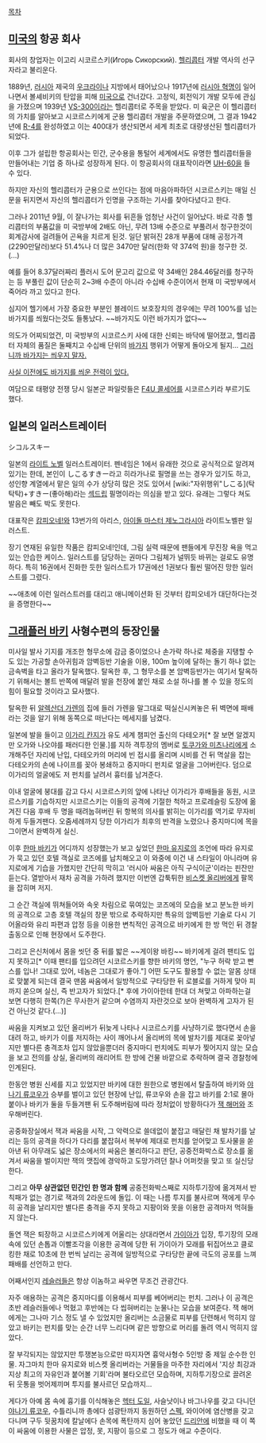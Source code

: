 [[목차]]

== [[미국]]의 항공 회사 ==
회사의 창업자는 이고리 시코르스키(Игорь Сикорский). [[헬리콥터]] 개발 역사의 선구자라고 불리운다.

1889년, [[러시아]] 제국의 [[우크라이나]] 지방에서 태어났으나 1917년에 [[러시아 혁명]]이 일어나면서 볼셰비키의 탄압을 피해 [[미국]]으로 건너갔다. 고정익, 회전익기 개발 모두에 관심을 가졌으며 1939년 [[VS-300]]이라는 헬리콥터로 주목을 받았다. 미 육군은 이 헬리콥터의 가치를 알아보고 시코르스키에게 군용 헬리콥터 개발을 주문하였으며, 그 결과 1942년에 [[R-4]]를 완성하였고 이는 400대가 생산되면서 세계 최초로 대량생산된 헬리콥터가 되었다. 

이후 그가 설립한 항공회사는 민간, 군수용을 통털어 세계에서도 유명한 헬리콥터들을 만들어내는 기업 중 하나로 성장하게 된다. 이 항공회사의 대표작이라면 [[UH-60]]을 들 수 있다.

하지만 자신의 헬리콥터가 군용으로 쓰인다는 점에 마음아파하던 시코르스키는 매일 신문을 뒤지면서 자신의 헬리콥터가 인명을 구조하는 기사를 찾아다녔다고 한다. 

그러나 2011년 9월, 이 잘나가는 회사를 뒤흔들 엄청난 사건이 일어났다. 바로 각종 헬리콥터의 부품값을 미 국방부에 2배도 아닌, 무려 13배 수준으로 부풀려서 청구한것이 회계감사에 걸려들어 곤욕을 치르게 된것. 일단 밝혀진 28개 부품에 대해 공정가격(2290만달러)보다 51.4%나 더 많은 3470만 달러(한화 약 374억 원)을 청구한 것. (...) 

예를 들어 8.37달러짜리 플러시 도어 문고리 값으로 약 34배인 284.46달러를 청구하는 등 부풀린 값이 단순히 2~3배 수준이 아니라 수십배 수준이어서 현재 미 국방부에서 죽어라 까고 있다고 한다.

심지어 헬기에서 가장 중요한 부분인 블레이드 보호장치의 경우에는 무려 100%를 넘는 바가지를 씌웠다는것도 들통났다. ~~바가지도 이런 바가지가 없다~~

의도가 어찌되었건, 미 국방부의 시코르스키 사에 대한 신뢰는 바닥에 떨어졌고, 헬리콥터 자체의 품질은 둘째치고 수십배 단위의 [[바가지]] 행위가 어떻게 돌아오게 될지... [http://view.asiae.co.kr/news/view.htm?idxno=2011091008275402685&mod=201109111123 그러니까 바가지는 씌우지 말자.]

[http://newslibrary.naver.com/viewer/index.nhn?articleId=1997061400209106006&edtNo=45&printCount=1&publishDate=1997-06-14&officeId=00020&pageNo=6&printNo=23565&publishType=00010 사실 이전에도 바가지를 씌운 전력이 있다.]

여담으로 태평양 전쟁 당시 일본군 파일럿들은 [[F4U 콜세어]]를 시코르스키라 부르기도 했다.

== 일본의 일러스트레이터 ==
シコルスキー

일본의 [[라이트 노벨]] 일러스트레이터. 펜네임은 1에서 유래한 것으로 공식적으로 알려져 있기는 한데, 본인이 しこるすきー라고 히라가나로 필명을 쓰는 경우가 있기도 하고, 성인향 계열에서 맡은 일의 수가 상당히 많은 것도 있어서 [wiki:"자위행위"しこる](탁탁탁)+すきー(좋아해)라는 [[섹드립]] 필명이라는 의심을 받고 있다. 유래는 그렇다 쳐도 발음은 빼도 박도 못한다. 

대표작은 [[캄피오네!]]와 13번가의 아리스, [[아이돌 마스터 제노그라시아]] 라이트노벨판 일러스트. 

장기 연재된 유일한 작품은 캄피오네!인데, 그림 실력 때문에 팬들에게 무진장 욕을 먹고 있는 안습한 케이스. 일러스트를 담당하는 권마다 그림체가 널뛰듯 바뀌는 걸로도 유명하다. 특히 16권에서 진화한 듯한 일러스트가 17권에선 1권보다 훨씬 떨어진 망한 일러스트를 그렸다.

~~애초에 이런 일러스트러를 대리고 애니메이션화 된 것부터 캄피오네가 대단하다는것을 증명한다~~
== [[그래플러 바키]] 사형수편의 등장인물 ==
미사일 발사 기지를 개조한 형무소에 감금 중이었으나 손가락 하나로 체중을 지탱할 수도 있는 가공할 손아귀힘과 암벽등반 기술을 이용, 100m 높이에 달하는 돌기 하나 없는 금속벽을 타고 올라가 탈옥했다. 탈옥한 후, 그 형무소를 본 암벽등반가는 여기서 탈옥하기 위해서는 볼트 반쪽에 매달려 발을 천장에 붙인 채로 소설 하나를 볼 수 있을 정도의 힘이 필요할 것이라고 묘사했다.

탈옥한 뒤 [[알렉산더 가렌]]의 집에 들러 가렌을 말그대로 떡실신시켜놓은 뒤 벽면에 패배라는 것을 알기 위해 동쪽으로 떠난다는 메세지를 남겼다.

일본에 발을 들이고 [[이가리 칸지]]가 유도 세계 챔피언 출신의 다테오카[* 잘 보면 알겠지만 오가와 나오야를 패러디한 인물.]를 지하 격투장의 멤버로 [[토쿠가와 미츠나리]]에게 소개해주던 자리에 난입, 다테오카의 머리에 빈 접시를 올리며 시비를 건 뒤 멱살을 잡는 다테오카의 손에 나이프를 꽂아 봉쇄하고 중지마디 펀치로 얼굴을 그어버린다. 덤으로 이가리의 얼굴에도 저 펀치를 날려서 흉터를 남겨준다.

이내 얼굴에 붕대를 감고 다시 시코르스키의 앞에 나타난 이가리가 후배들을 동원, 시코르스키를 기습하지만 시코르스키는 이들의 공격에 기절한 척하고 프로레슬링 도장에 옮겨진 다음 후배 두 명을 때려눕혀버린 뒤 항복의 의사를 밝히는 이가리를 역기로 무자비하게 두들겨팬다. 오줌세례까지 당한 이가리가 최후의 반격을 노렸으나 중지마디에 목을 그이면서 완벽하게 실신.

이후 [[한마 바키]]가 어디까지 성장했는가 보고 싶었던 [[한마 유지로]]의 조언에 따라 유지로가 묵고 있던 호텔 객실로 코즈에를 납치해오고 이 와중에 이건 내 스타일이 아니라며 유지로에게 기습을 가했지만 간단히 막히고 '러시아 싸움은 아직 구식이군'이라는 핀잔만 듣는다. 열받아서 재차 공격을 가하려 했지만 이번엔 갑툭튀한 [[비스켓 올리버]]에게 팔목을 잡히며 저지.

그 순간 객실에 뛰쳐들어와 속옷 차림으로 묶여있는 코즈에의 모습을 보고 분노한 바키의 공격으로 고층 호텔 객실의 창문 밖으로 추락하지만 특유의 암벽등반 기술로 다시 기어올라와 유리 파편과 압정 등을 이용한 변칙적인 공격으로 바키에게 한 방 먹인 뒤 경찰 출동으로 인해 현장에서 도주한다.

그리고 은신처에서 몸을 씻던 중 뒤를 밟은 ~~게이왕 바킹~~ 바키에게 걸려 팬티도 입지 못하고[* 이때 팬티를 입으려던 시코르스키를 향한 바키의 명언, "누구 허락 받고 빤스를 입나! 그대로 있어, 네놈은 그대로가 좋아."] 어떤 도구도 활용할 수 없는 알몸 상태로 맞붙게 되는데 결국 맨몸 싸움에서 일방적으로 구타당한 뒤 로블로를 거하게 맞아 피까지 쏟으며 실신, 즉 반고자가 되었다.[* 후에 가이아한테 한대 더 쳐맞고 아파하는걸 보면 다행히 한쪽(?)은 무사한거 같으며 수염까지 자란것으로 보아 완벽하게 고자가 된건 아닌것 같다.(...)]

싸움을 지켜보고 있던 올리버가 뒤늦게 나타나 시코르스키를 사냥하기로 했다면서 손을 대려 하고, 바키가 이를 저지하는 사이 깨어나서 올리버의 목에 발차기를 제대로 꽂아넣지만 별다른 충격조차 입지 않았을뿐더러 중지마디 펀치에도 피부가 찢어지지 않는 모습을 보고 전의를 상실, 올리버의 래리어트 한 방에 건물 바깥으로 추락하며 결국 경찰청에 인계된다.

한동안 병원 신세를 지고 있었지만 바키에 대한 원한으로 병원에서 탈출하여 바키와 [[야나기 류코우]]가 승부를 벌이고 있던 현장에 난입, 류코우와 손을 잡고 바키를 2:1로 몰아붙이나 바키가 둘을 두들겨팬 뒤 도주해버림에 따라 정처없이 방황하다가 [[잭 한마|잭 해머]]와 조우해버린다.

공중화장실에서 잭과 싸움을 시작, 그 악력으로 쓸데없이  붙잡고 매달린 채 발차기를 날리는 등의 공격을 하다가 다리를 붙잡혀서 복부에 제대로 펀치를 얻어맞고 토사물을 쏟아낸 뒤 아무래도 넓은 장소에서의 싸움은 불리하다고 판단, 공중전화박스로 장소를 옮겨서 싸움을 벌이지만 잭의 맷집에 경악하고 도망가려던 찰나 어퍼컷을 맞고 또 실신당한다.

그리고 '''아무 상관없던 민간인 한 명과 함께''' 공중전화박스째로 지하투기장에 옮겨져서 반칙패가 없는 경기로 잭과의 2라운드에 돌입. 이 때는 나름 투지를 불사르며 잭에게 무수히 공격을 날리지만 별다른 충격을 주지 못하고 지팡이와 못을 이용한 공격마저 먹혀들지 않는다. 

돌연 잭은 퇴장하고 시코르스키에게 어울리는 상대라면서 [[가이아(그래플러 바키)|가이아]]가 입장, 투기장의 모래 속에 있던 손톱과 이빨조각을 이용한 공격에 당한 뒤 가이아가 모래를 뒤집어쓰고 클로킹한 채로 10초에 한 번씩 날리는 공격에 일방적으로 구타당한 끝에 극도의 공포를 느껴 패배를 선언하고 만다.

어째서인지 [[레슬러]]들은 항상 이놈하고 싸우면 무조건 관광간다.

자주 애용하는 공격은 중지마디를 이용해서 피부를 베어버리는 펀치. 그러나 이 공격은 초반 레슬러들에나 먹혔고 후반에는 다 씹혀버리는 눈물나는 모습을 보여준다. 잭 해머에게는 그나마 기스 정도 낼 수 있었지만 올리버는 소금물로 피부를 단련해서 먹히지 않았고 바키는 펀치를 맞는 순간 너무 느리다며 같은 방향으로 머리를 돌려 역시 먹히지 않았다.

잘 부각되지는 않았지만 투쟁본능으로만 따지자면 흉악사형수 5인방 중 제일 순수한 인물. 자그마치 한마 유지로와 비스켓 올리버라는 거물들을 마주한 자리에서 '지상 최강과 지상 최고의 자유인과 붙어볼 기회'라며 불타오르던 모습하며, 지하투기장으로 끌려온 뒤 웃통을 벗어제끼며 투지를 불사르던 모습까지...

게다가 아예 몸 속에 흉기를 이식해놓은 [[헥터 도일]], 사슬낫이나 바그나우를 갖고 다니던 [[야나기 류코우]], 수틀리니까 총에다 섬광탄까지 동원하던 [[스펙]], 와이어에 염산병을 갖고 다니며 구두 뒷꿈치에 칼날에다 손목에 폭탄까지 심어 놓았던 [[드리안]]에 비했을 때 이 쪽이 싸움에 이용한 사물은 압정, 못, 지팡이 등으로 그 정도가 애교 수준이다.
